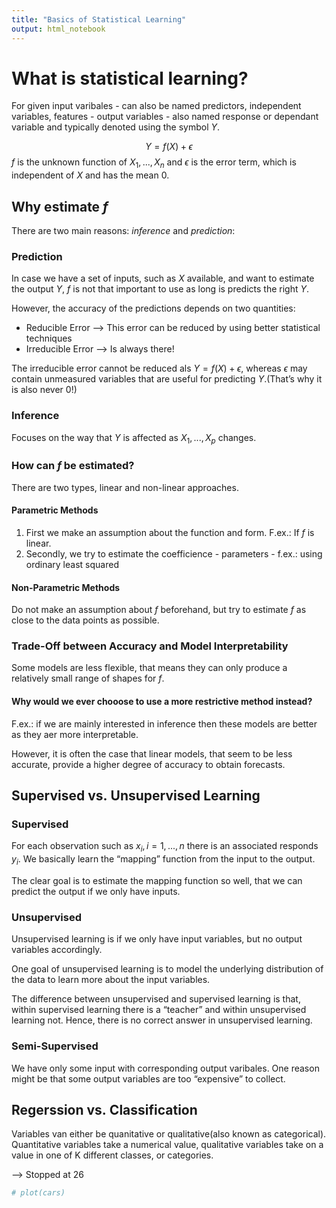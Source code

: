 ---
title: "Basics of Statistical Learning"
output: html_notebook
---

# What is statistical learning?

For given input varibales - can also be named predictors, independent variables, features - output variables - also named response or dependant variable and typically denoted using the symbol $Y$.

$$Y = f(X) + \epsilon$$
$f$ is the unknown function of $X_1, ..., X_n$ and $\epsilon$ is the error term, which is independent of $X$ and has the mean $0$.

## Why estimate $f$

There are two main reasons: $inference$ and $prediction$:

### Prediction

In case we have a set of inputs, such as $X$ available, and want to estimate the output $Y$, $f$ is not that important to use as long is predicts the right $Y$.

However, the accuracy of the predictions depends on two quantities:

* Reducible Error --> This error can be reduced by using better statistical techniques
* Irreducible Error --> Is always there!

The irreducible error cannot be reduced als $Y = f(X) + \epsilon$, whereas $\epsilon$ may contain unmeasured variables that are useful for predicting $Y$.(That's why it is also never $0$!)


### Inference

Focuses on the way that $Y$ is affected as $X_1,...,X_p$ changes.


### How can $f$ be estimated?

There are two types, linear and non-linear approaches.

#### Parametric Methods

1. First we make an assumption about the function and form. F.ex.: If $f$ is linear.
2. Secondly, we try to estimate the coefficience - parameters - f.ex.: using ordinary least squared

#### Non-Parametric Methods
Do not make an assumption about $f$ beforehand, but try to estimate $f$ as close to the data points as possible. 

### Trade-Off between Accuracy and Model Interpretability
Some models are less flexible, that means they can only produce a relatively small range of shapes for $f$.

#### Why would we ever chooose to use a more restrictive method instead?
F.ex.: if we are mainly interested in inference then these models are better as they aer more interpretable. 

However, it is often the case that linear models, that seem to be less accurate, provide a higher degree of accuracy to obtain forecasts.

## Supervised vs. Unsupervised Learning

### Supervised

For each observation such as $x_i, i=1,...,n$ there is an associated responds $y_i$. We basically learn the "mapping" function from the input to the output.

The clear goal is to estimate the mapping function so well, that we can predict the output if we only have inputs.

### Unsupervised

Unsupervised learning is if we only have input variables, but no output variables accordingly. 

One goal of unsupervised learning is to model the underlying distribution of the data to learn more about the input variables.

The difference between unsupervised and supervised learning is that, within supervised learning there is a "teacher" and within unsupervised learning not. Hence, there is no correct answer in unsupervised learning.

### Semi-Supervised 

We have only some input with corresponding output varibales. One reason might be that some output variables are too "expensive" to collect. 

## Regerssion vs. Classification

Variables van either be quanitative or qualitative(also known as categorical). Quantitative variables take a numerical value, qualitative variables take on a value in one of K different classes, or categories.  



---> Stopped at 26

```{r}
# plot(cars)
```





